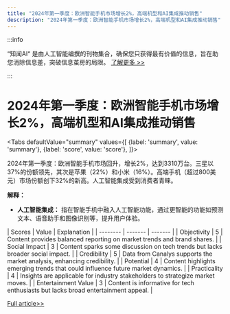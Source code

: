 ```yaml
---
title: "2024年第一季度：欧洲智能手机市场增长2%，高端机型和AI集成推动销售"
description: "2024年第一季度：欧洲智能手机市场增长2%，高端机型和AI集成推动销售"
---
```



:::info

“知闻AI“ 是由人工智能编撰的刊物集合，确保您只获得最有价值的信息，旨在助您消除信息差，突破信息茧房的局限。  [了解更多 >>](/zh-Hans/docs/guides)

:::

# 2024年第一季度：欧洲智能手机市场增长2%，高端机型和AI集成推动销售


<Tabs
	defaultValue="summary"
	values={[
	{label: 'summary', value: 'summary'},
	{label: 'score', value: 'score'},
]}>
<TabItem value="summary">


2024年第一季度：欧洲智能手机市场回升，增长2%，达到3310万台。三星以37%的份额领先，其次是苹果（22%）和小米（16%）。高端手机（超过800美元）市场份额创下32%的新高。人工智能集成受到消费者青睐。

**解释：**
- **人工智能集成：** 指在智能手机中融入人工智能功能，通过更智能的功能如预测文本、语音助手和图像识别等，提升用户体验。
</TabItem>
<TabItem value="score">
	| Scores     | Value   | Explanation |
	| -------- | ------- | ------- |
	| Objectivity  | 5    | Content provides balanced reporting on market trends and brand shares.    |
	| Social Impact | 3     | Content sparks some discussion on tech trends but lacks broader social impact.    |
	| Credibility    | 5    | Data from Canalys supports the market analysis, enhancing credibility.    |
	| Potential    | 4    | Content highlights emerging trends that could influence future market dynamics.    |
	| Practicality    | 4    | Insights are applicable for industry stakeholders to strategize market moves.    |
	| Entertainment Value    | 3    | Content is informative for tech enthusiasts but lacks broad entertainment appeal.    |
</TabItem>
</Tabs>

[Full article>>](https://readhub.cn/topic/8aH46w0RDPt)
